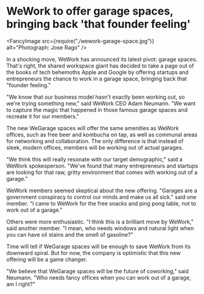 # WeWork to offer garage spaces, bringing back 'that founder feeling'

<Metadata dateIso8601="2023-02-20T22:11:52.173Z" />

<FancyImage
  src={require("./wework-garage-space.jpg")}
  alt="Photograph: Jose Rago"
/>

In a shocking move, WeWork has announced its latest pivot: garage spaces. That's right, the shared workspace giant has decided to take a page out of the books of tech behemoths Apple and Google by offering startups and entrepreneurs the chance to work in a garage space, bringing back that "founder feeling."

"We know that our business model hasn't exactly been working out, so we're trying something new," said WeWork CEO Adam Neumann. "We want to capture the magic that happened in those famous garage spaces and recreate it for our members."

The new WeGarage spaces will offer the same amenities as WeWork offices, such as free beer and kombucha on tap, as well as communal areas for networking and collaboration. The only difference is that instead of sleek, modern offices, members will be working out of actual garages.

"We think this will really resonate with our target demographic," said a WeWork spokesperson. "We've found that many entrepreneurs and startups are looking for that raw, gritty environment that comes with working out of a garage."

WeWork members seemed skeptical about the new offering. "Garages are a government conspiracy to control our minds and make us all sick." said one member. "I came to WeWork for the free snacks and ping pong table, not to work out of a garage."

Others were more enthusiastic. "I think this is a brilliant move by WeWork," said another member. "I mean, who needs windows and natural light when you can have oil stains and the smell of gasoline?"

Time will tell if WeGarage spaces will be enough to save WeWork from its downward spiral. But for now, the company is optimistic that this new offering will be a game changer.

"We believe that WeGarage spaces will be the future of coworking," said Neumann. "Who needs fancy offices when you can work out of a garage, am I right?"
